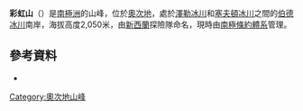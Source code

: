 {{other uses|彩虹山 (秘魯)}}
{{coord|80|54|S|156|55|E|display=title}}

'''彩虹山'''（{{lang-en|Mount Rainbow}}）是[[南極洲|南極洲]]的山峰，位於[[奧次地|奧次地]]，處於[[澤勒冰川|澤勒冰川]]和[[塞夫頓冰川|塞夫頓冰川]]之間的[[伯德冰川|伯德冰川]]南岸，海拔高度2,050米，由[[新西蘭|新西蘭]]探險隊命名，現時由[[南極條約體系|南極條約體系]]管理。

==參考資料==
*{{usgs-gazetteer}}

{{DEFAULTSORT:Mount Rainbow}}
[[Category:奧次地山峰|Category:奧次地山峰]]


{{OatesLand-geo-stub}}
